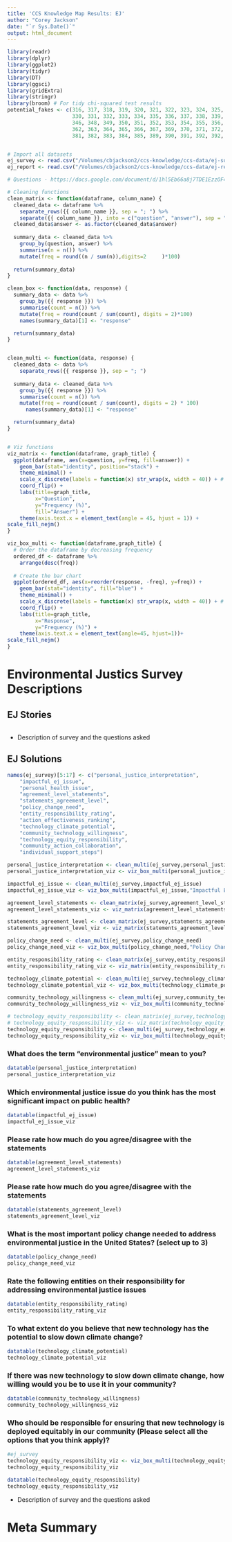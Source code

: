 ```yaml
---
title: 'CCS Knowledge Map Results: EJ'
author: "Corey Jackson"
date: "`r Sys.Date()`"
output: html_document
---
```


```r
library(readr)
library(dplyr)
library(ggplot2)
library(tidyr)
library(DT)
library(ggsci)
library(gridExtra)
library(stringr)
library(broom) # For tidy chi-squared test results
potential_fakes <- c(316, 317, 318, 319, 320, 321, 322, 323, 324, 325, 327, 329,
                     330, 331, 332, 333, 334, 335, 336, 337, 338, 339, 340, 342, 343, 344, 345, 
                     346, 348, 349, 350, 351, 352, 353, 354, 355, 356, 358, 359, 360, 361, 
                     362, 363, 364, 365, 366, 367, 369, 370, 371, 372, 373, 374, 376, 378, 379, 380,
                     381, 382, 383, 384, 385, 389, 390, 391, 392, 392, 393, 395, 396, 397, 398, 399)


# Import all datasets
ej_survey <- read.csv("/Volumes/cbjackson2/ccs-knowledge/ccs-data/ej-survey/ej_survey.csv")
ej_report <- read.csv("/Volumes/cbjackson2/ccs-knowledge/ccs-data/ej-report/ej_report.csv")

# Questions - https://docs.google.com/document/d/1hl5Eb66a8j7TDE1EzzOF4eUjUguet5dMsw7UJydr_uY/edit

# Cleaning functions
clean_matrix <- function(dataframe, column_name) {
  cleaned_data <- dataframe %>%
    separate_rows({{ column_name }}, sep = "; ") %>%
    separate({{ column_name }}, into = c("question", "answer"), sep = " - ")
  cleaned_data$answer <- as.factor(cleaned_data$answer)
  
  summary_data <- cleaned_data %>%
    group_by(question, answer) %>%
    summarise(n = n()) %>%
    mutate(freq = round((n / sum(n)),digits=2     )*100)
  
  return(summary_data)
}

clean_box <- function(data, response) {
  summary_data <- data %>%
    group_by({{ response }}) %>%
    summarise(count = n()) %>%
    mutate(freq = round(count / sum(count), digits = 2)*100)
    names(summary_data)[1] <- "response"

  return(summary_data)
}


clean_multi <- function(data, response) {
  cleaned_data <- data %>%
    separate_rows({{ response }}, sep = "; ")
  
  summary_data <- cleaned_data %>%
    group_by({{ response }}) %>%
    summarise(count = n()) %>%
    mutate(freq = round(count / sum(count), digits = 2) * 100)
      names(summary_data)[1] <- "response"

  return(summary_data)
}


# Viz functions
viz_matrix <- function(dataframe, graph_title) {
  ggplot(dataframe, aes(x=question, y=freq, fill=answer)) +
    geom_bar(stat="identity", position="stack") +
    theme_minimal() +
    scale_x_discrete(labels = function(x) str_wrap(x, width = 40)) + # Wrap labels to a width of 5 words
    coord_flip() +
    labs(title=graph_title,
         x="Question",
         y="Frequency (%)",
         fill="Answer") +
    theme(axis.text.x = element_text(angle = 45, hjust = 1)) +
scale_fill_nejm()
}

viz_box_multi <- function(dataframe,graph_title) {
  # Order the dataframe by decreasing frequency
  ordered_df <- dataframe %>%
    arrange(desc(freq))
  
  # Create the bar chart
  ggplot(ordered_df, aes(x=reorder(response, -freq), y=freq)) +
    geom_bar(stat="identity", fill="blue") +
    theme_minimal() +
    scale_x_discrete(labels = function(x) str_wrap(x, width = 40)) + # Wrap labels to a width of 5 words
    coord_flip() +
    labs(title=graph_title,
         x="Response",
         y="Frequency (%)") +
    theme(axis.text.x = element_text(angle=45, hjust=1))+
scale_fill_nejm()
}
```

# Environmental Justics Survey Descriptions

## EJ Stories 
```r

```

- Description of survey and the questions asked


## EJ Solutions
```r
names(ej_survey)[5:17] <- c("personal_justice_interpretation",
    "impactful_ej_issue",
    "personal_health_issue",
    "agreement_level_statements",
    "statements_agreement_level",
    "policy_change_need",
    "entity_responsibility_rating",
    "action_effectiveness_ranking",
    "technology_climate_potential",
    "community_technology_willingness",
    "technology_equity_responsibility",
    "community_action_collaboration",
    "individual_support_steps")

personal_justice_interpretation <- clean_multi(ej_survey,personal_justice_interpretation)
personal_justice_interpretation_viz <- viz_box_multi(personal_justice_interpretation,"Personal Justice Interpretation")

impactful_ej_issue <- clean_multi(ej_survey,impactful_ej_issue)
impactful_ej_issue_viz <- viz_box_multi(impactful_ej_issue,"Impactful Ej Issue")

agreement_level_statements <- clean_matrix(ej_survey,agreement_level_statements)
agreement_level_statements_viz <- viz_matrix(agreement_level_statements,"Agreement Level Statements")

statements_agreement_level <- clean_matrix(ej_survey,statements_agreement_level)
statements_agreement_level_viz <- viz_matrix(statements_agreement_level, "Statements Agreement Level")

policy_change_need <- clean_multi(ej_survey,policy_change_need)
policy_change_need_viz <- viz_box_multi(policy_change_need,"Policy Change Need")

entity_responsibility_rating <- clean_matrix(ej_survey,entity_responsibility_rating)
entity_responsibility_rating_viz <- viz_matrix(entity_responsibility_rating,"Entity Responsibility Rating")

technology_climate_potential <- clean_multi(ej_survey,technology_climate_potential)
technology_climate_potential_viz <- viz_box_multi(technology_climate_potential,"Technology Climate Potential")

community_technology_willingness <- clean_multi(ej_survey,community_technology_willingness)
community_technology_willingness_viz <- viz_box_multi(community_technology_willingness,"Community Technology Willingness")

# technology_equity_responsibility <- clean_matrix(ej_survey,technology_equity_responsibility)
# technology_equity_responsibility_viz <- viz_matrix(technology_equity_responsibility,"Technology Equity Responsibility")
technology_equity_responsibility <- clean_multi(ej_survey,technology_equity_responsibility)
technology_equity_responsibility_viz <- viz_box_multi(technology_equity_responsibility,"Technology Equity Responsibility")


```


### What does the term "environmental justice" mean to you?
```r
datatable(personal_justice_interpretation)
personal_justice_interpretation_viz
```

### Which environmental justice issue do you think has the most significant impact on public health?
```r
datatable(impactful_ej_issue)
impactful_ej_issue_viz
```

### Please rate how much do you agree/disagree with the statements
```r
datatable(agreement_level_statements)
agreement_level_statements_viz
```

### Please rate how much do you agree/disagree with the statements
```r
datatable(statements_agreement_level)
statements_agreement_level_viz
```

### What is the most important policy change needed to address environmental justice in the United States? (select up to 3)
```r
datatable(policy_change_need)
policy_change_need_viz
```

### Rate the following entities on their responsibility for addressing environmental justice issues
```r
datatable(entity_responsibility_rating)
entity_responsibility_rating_viz
```

### To what extent do you believe that new technology has the potential to slow down climate change?
```r
datatable(technology_climate_potential)
technology_climate_potential_viz
```

### If there was new technology to slow down climate change, how willing would you be to use it in your community?
```r
datatable(community_technology_willingness)
community_technology_willingness_viz
```

### Who should be responsible for ensuring that new technology is deployed equitably in our community (Please select all the options that you think apply)?
```r
#ej_survey
technology_equity_responsibility_viz <- viz_box_multi(technology_equity_responsibility,"Technology Equity Responsibility")
technology_equity_responsibility_viz
```

```r
datatable(technology_equity_responsibility)
technology_equity_responsibility_viz
```




- Description of survey and the questions asked

# Meta Summary
